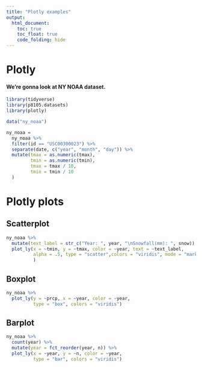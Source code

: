 ```yaml
---
title: "Plotly examples"
output: 
  html_document:
    toc: true
    toc_float: true
    code_folding: hide
---
```


# Plotly

#### We're gonna look at NY NOAA dataset.

```r
library(tidyverse)
library(p8105.datasets)
library(plotly)
```

```r
data("ny_noaa")

ny_noaa = 
  ny_noaa %>% 
  filter(id == "USC00300023") %>% 
  separate(date, c("year", "month", "day")) %>% 
  mutate(tmax = as.numeric(tmax),
         tmin = as.numeric(tmin),
         tmax = tmax / 10,
         tmin = tmin / 10
  ) 
```

# Plotly plots

## Scatterplot

```r
ny_noaa %>% 
  mutate(text_label = str_c("Year: ", year, "\nSnowfall(mm): ", snow)) %>% 
  plot_ly(x = ~tmin, y = ~tmax, color = ~year, text = ~text_label, 
          alpha = .5, type = "scatter",colors = "viridis", mode = "markers"
          )
```

## Boxplot

```r
ny_noaa %>% 
  plot_ly(y = ~prcp, x = ~year, color = ~year,
          type = "box", colors = "viridis")
```

## Barplot

```r
ny_noaa %>% 
  count(year) %>% 
  mutate(year = fct_reorder(year, n)) %>% 
  plot_ly(x = ~year, y = ~n, color = ~year,
          type = "bar", colors = "viridis")
```

